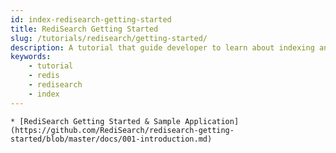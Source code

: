 ```yaml
---
id: index-redisearch-getting-started
title: RediSearch Getting Started
slug: /tutorials/redisearch/getting-started/
description: A tutorial that guide developer to learn about indexing and querying Redis database using RediSearch
keywords:
    - tutorial
    - redis
    - redisearch
    - index
---
```



    * [RediSearch Getting Started & Sample Application](https://github.com/RediSearch/redisearch-getting-started/blob/master/docs/001-introduction.md)

